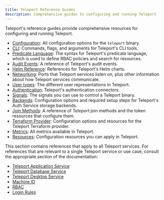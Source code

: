 ```yaml
---
title: Teleport Reference Guides
description: Comprehensive guides to configuring and running Teleport
---
```


Teleport's reference guides provide comprehensive resources for configuring and
running Teleport.

- [Configuration](./config.mdx): All configuration options for the `teleport`
  binary.
- [CLI](./cli.mdx): Commands, flags, and arguments for Teleport's CLI tools.
- [Predicate Language](./predicate-language.mdx): The syntax for Teleport's
  predicate language, which is used to define RBAC policies and search for
  resources.
- [Audit Events](./audit.mdx): A reference of Teleport's audit events.
- [Helm Reference](./helm-reference.mdx): References for Teleport's Helm charts.
- [Networking](./networking.mdx): Ports that Teleport services listen on, plus
  other information about how Teleport services communicate.
- [User types](./user-types.mdx): The different user representations in Teleport.
- [Authentication](./authentication.mdx): Teleport's authentication connectors.
- [Signals](./signals.mdx): The signals you can use to control a Teleport
  binary.
- [Backends](./backends.mdx): Configuration options and required setup steps for
  Teleport's Auth Service storage backends.
- [Join Methods](./join-methods.mdx): A reference of Teleport join methods and the token resources that configure them.
- [Terraform Provider](./terraform-provider.mdx): Configuration options and
  resources for the Teleport Terraform provider.
- [Metrics](./metrics.mdx): All metrics available in Teleport.
- [Resources](./resources.mdx): Configuration resources you can apply in
  Teleport.

<Admonition type="tip">

This section contains references that apply to all Teleport services. For
references that are relevant to a single Teleport service or use case, consult
the appropriate section of the documentation:

- [Teleport Application Service](../application-access/reference.mdx)
- [Teleport Database Service](../database-access/reference.mdx)
- [Teleport Desktop Service](../desktop-access/reference.mdx)
- [Machine ID](../machine-id/reference.mdx)
- [RBAC](../access-controls/reference.mdx)
- [Login Rules](../access-controls/login-rules/reference.mdx)

</Admonition>
